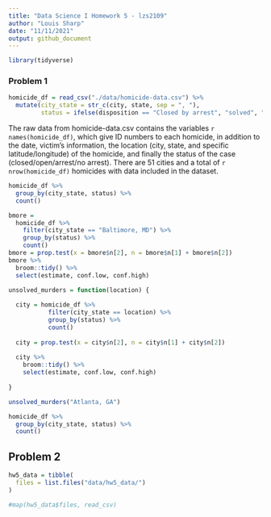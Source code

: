 ```yaml
---
title: "Data Science I Homework 5 - lzs2109"
author: "Louis Sharp"
date: "11/11/2021"
output: github_document
---
```


```r
library(tidyverse)
```


### **Problem 1**

```r
homicide_df = read_csv("./data/homicide-data.csv") %>% 
  mutate(city_state = str_c(city, state, sep = ", "),
         status = ifelse(disposition == "Closed by arrest", "solved", "unsolved"))
```

The raw data from homicide-data.csv contains the variables `r names(homicide_df)`, which give ID numbers to each homicide, in addition to the date, victim's information, the location (city, state, and specific latitude/longitude) of the homicide, and finally the status of the case (closed/open/arrest/no arrest). There are 51 cities and a total of `r nrow(homicide_df)` homicides with data included in the dataset.

```r
homicide_df %>% 
  group_by(city_state, status) %>% 
  count()

bmore = 
  homicide_df %>%
    filter(city_state == "Baltimore, MD") %>%
    group_by(status) %>% 
    count()
bmore = prop.test(x = bmore$n[2], n = bmore$n[1] + bmore$n[2])
bmore %>% 
  broom::tidy() %>% 
  select(estimate, conf.low, conf.high)
```

```r
unsolved_murders = function(location) {
  
  city = homicide_df %>% 
           filter(city_state == location) %>%
           group_by(status) %>% 
           count()
  
  city = prop.test(x = city$n[2], n = city$n[1] + city$n[2])
  
  city %>% 
    broom::tidy() %>% 
    select(estimate, conf.low, conf.high)
  
}

unsolved_murders("Atlanta, GA")
```

```r
homicide_df %>% 
  group_by(city_state, status) %>% 
  count()
```


## Problem 2

```r
hw5_data = tibble(
  files = list.files("data/hw5_data/")
)

#map(hw5_data$files, read_csv)
```

